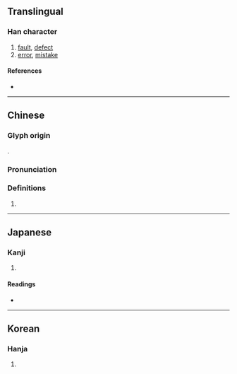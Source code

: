 {{character info/new}}
==Translingual==

===Han character===
{{Han char|rn=30|rad=口|as=05|sn=8|four=28604|canj=HOR,HYR|ids=⿱⿺夂卜口 (G), ⿱⿺夂人口 (TJK)}}

# [[fault]], [[defect]]
# [[error]], [[mistake]]

====References====
* {{Han ref|kx=0185.060|dkj=03493|dj=0404.060|hdz=10607.060|uh=548E|ud=21646|bh=A953|bd=43347}}

----

==Chinese==
{{zh-forms}}

===Glyph origin===
{{Han etym}}
{{Han compound|夂|人|口}}.

===Pronunciation===
{{zh-pron
|m=jiù
|c=gau3
|mn=qz:kiǔ/tw,xm,zz:kiū
|mc=y
|oc=y
|ma=
|cat=n
}}

===Definitions===
{{zh-hanzi}}

# {{rfdef|lang=zh}}

----

==Japanese==

===Kanji===
{{ja-kanji|grade=|rs=口05}}

# {{defn|lang=ja|sort=口05}}

====Readings====
* {{ja-readings|on=[[きゅう]] (kyū), [[こう]] (kō)|kun=[[とが]] (toga), [[とがめる]] (togameru)}}

----

==Korean==

===Hanja===
{{ko-hanja|hangeul=[[구]], [[고]]|rv=gu, go|mr=ku, ko}}

# {{defn|lang=ko|sort=口05}}